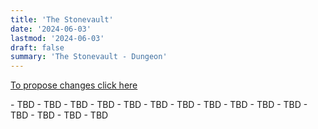 ```yaml
---
title: 'The Stonevault'
date: '2024-06-03'
lastmod: '2024-06-03'
draft: false
summary: 'The Stonevault - Dungeon'
---
```


[To propose changes click here](https://github.com/dreamgrove/dreamgrove/commits/master/content/balance)

<Checkbox id="Healer" name="Healer" />

<DungeonCard title="Trash" image="stonevault/trash.jpg">
- TBD 
- TBD 
- TBD
</DungeonCard>

<DungeonCard title="E.D.N.A." image="stonevault/edna.webp">
- TBD 
- TBD 
- TBD
</DungeonCard>

<DungeonCard title="Skarmorak" image="stonevault/skarmorak.webp">
- TBD 
- TBD 
- TBD
</DungeonCard>

<DungeonCard title="Master Machinists Brokk and Dorlita" image="stonevault/machinists.webp">
- TBD 
- TBD 
- TBD
</DungeonCard>

<DungeonCard title="Void Speaker Eirich" image="stonevault/eirich.webp">
- TBD 
- TBD 
- TBD
</DungeonCard>
